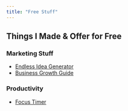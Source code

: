 ```yaml
---
title: "Free Stuff"
---
```


## Things I Made & Offer for Free
### Marketing Stuff
- [Endless Idea Generator](https://thisisalimirza.github.io/endlessideas/)
- [Business Growth Guide](https://janusny.com/#resources)

### Productivity
- [Focus Timer](https://timer.thisisalimirza.com/)